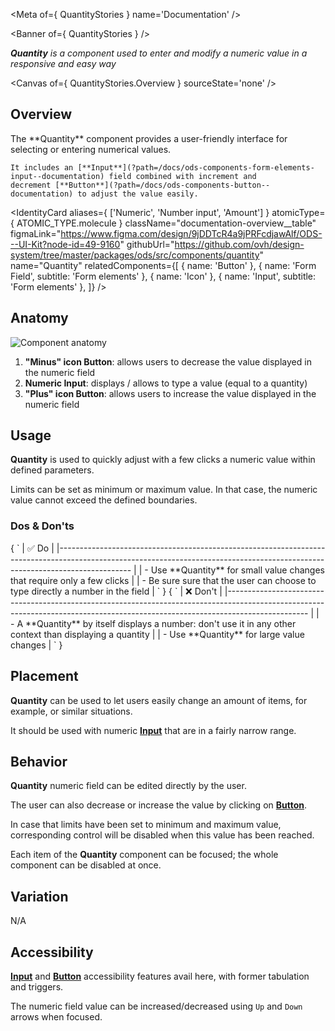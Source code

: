 
<Meta of={ QuantityStories } name='Documentation' />

<Banner of={ QuantityStories } />

_**Quantity** is a component used to enter and modify a numeric value in a responsive and easy way_

<Canvas of={ QuantityStories.Overview } sourceState='none' />

## Overview

<div className="documentation-overview">
  <div>
    The **Quantity** component provides a user-friendly interface for selecting or entering numerical values.

    It includes an [**Input**](?path=/docs/ods-components-form-elements-input--documentation) field combined with increment and
    decrement [**Button**](?path=/docs/ods-components-button--documentation) to adjust the value easily.
  </div>

  <IdentityCard aliases={ ['Numeric', 'Number input', 'Amount'] }
                atomicType={ ATOMIC_TYPE.molecule }
                className="documentation-overview__table"
                figmaLink="https://www.figma.com/design/9jDDTcR4a9jPRFcdjawAlf/ODS---UI-Kit?node-id=49-9160"
                githubUrl="https://github.com/ovh/design-system/tree/master/packages/ods/src/components/quantity"
                name="Quantity"
                relatedComponents={[
                  { name: 'Button' },
                  { name: 'Form Field', subtitle: 'Form elements' },
                  { name: 'Icon' },
                  { name: 'Input', subtitle: 'Form elements' },
                ]} />
</div>

## Anatomy

![Component anatomy](components/quantity/anatomy.png "Component anatomy")

1. **"Minus" icon Button**: allows users to decrease the value displayed in the numeric field
2. **Numeric Input**: displays / allows to type a value (equal to a quantity)
3. **"Plus" icon Button**: allows users to increase the value displayed in the numeric field

## Usage

**Quantity** is used to quickly adjust with a few clicks a numeric value within defined parameters.

Limits can be set as minimum or maximum value. In that case, the numeric value cannot exceed the defined boundaries.

### Dos & Don'ts

<Markdown className="documentation-do-table">
  { `
| ✅ Do                                                                                                                                                                           |
|------------------------------------------------------------------------------------------------------------------------------------------------------------------------------ |
| - Use **Quantity** for small value changes that require only a few clicks                                                                                                      |
| - Be sure sure that the user can choose to type directly a number in the field                                                                                                 |
` }
</Markdown>

<Markdown className="documentation-dont-table">
  { `
| ❌ Don't                                                                                                                                                                          |
|-------------------------------------------------------------------------------------------------------------------------------------------------------------------------------- |
| - A **Quantity** by itself displays a number: don't use it in any other context than displaying a quantity                                                                       |
| - Use **Quantity** for large value changes                                                                                                                                       |
` }
</Markdown>

## Placement

**Quantity** can be used to let users easily change an amount of items, for example, or similar situations.

It should be used with numeric [**Input**](?path=/docs/ods-components-form-elements-input--documentation) that are in a fairly narrow range.

## Behavior

**Quantity** numeric field can be edited directly by the user.

The user can also decrease or increase the value by clicking on [**Button**](?path=/docs/ods-components-button--documentation).

In case that limits have been set to minimum and maximum value, corresponding control will be disabled when this value has been reached.

Each item of the **Quantity** component can be focused; the whole component can be disabled at once.

## Variation

N/A

## Accessibility

[**Input**](?path=/docs/ods-components-form-elements-input--documentation) and [**Button**](?path=/docs/ods-components-button--documentation) accessibility features avail here, with former tabulation and triggers.

The numeric field value can be increased/decreased using `Up` and `Down` arrows when focused.

